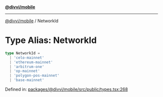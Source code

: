 [**@divvi/mobile**](../README.md)

---

[@divvi/mobile](../README.md) / NetworkId

# Type Alias: NetworkId

```ts
type NetworkId =
  | 'celo-mainnet'
  | 'ethereum-mainnet'
  | 'arbitrum-one'
  | 'op-mainnet'
  | 'polygon-pos-mainnet'
  | 'base-mainnet'
```

Defined in: [packages/@divvi/mobile/src/public/types.tsx:268](https://github.com/divvi-xyz/divvi-mobile/blob/main/packages/@divvi/mobile/src/public/types.tsx#L268)
